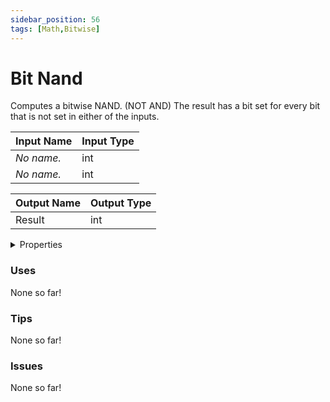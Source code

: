 ```yaml
---
sidebar_position: 56
tags: [Math,Bitwise]
---
```


# Bit Nand

Computes a bitwise NAND. (NOT AND) The result has a bit set for every bit that is not set in either of the inputs.




<EsbSvg />

| Input Name | Input Type |
|-----------|-----------|
| *No name.* | int |
| *No name.* | int |

| Output Name | Output Type |
|-----------|-----------|
| Result | int |


<details>
  <summary>Properties</summary>
  <div>
    <div>
    <table>
      <thead>
        <tr>
          <th>Is beta required?</th>
          <th>❌</th>
        </tr>
        <tr>
          <th>Is this chip a trolling risk?</th>
          <th>❌</th>
        </tr>
        <tr>
          <th>Chip UUID</th>
          <th>05305e33-a809-4751-b928-2c8a5bbc6dc9</th>
        </tr>
      </thead>
    </table>
    </div>
  </div>
</details>

### Uses

None so far!

### Tips

None so far!

### Issues

None so far!